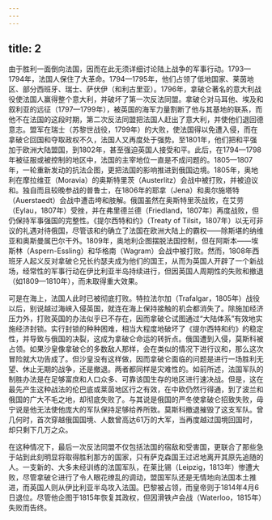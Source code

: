 ```yaml
---
---
---
```

title: 2
---




由于胜利一面倒向法国，因而在此无须详细讨论陆上战争的军事行动。1793—1794年，法国人保住了大革命。1794—1795年，他们占领了低地国家、莱茵地区、部分西班牙、瑞士、萨伏伊（和利古里亚）。1796年，拿破仑著名的意大利战役使法国人赢得整个意大利，并破坏了第一次反法同盟。拿破仑对马耳他、埃及和叙利亚的远征（1797—1799年），被英国的海军力量割断了他与其基地的联系，而他不在法国的这段时期，第二次反法同盟把法国人赶出了意大利，并使他们退回德意志。盟军在瑞士（苏黎世战役，1799年）的大败，使法国得以免遭入侵，而在拿破仑回国和夺取政权不久，法国人又再度处于强势。至1801年，他们把和平强加于欧洲大陆盟国，到1802年，甚至强迫英国人接受和平。此后，在1794—1798年被征服或被控制的地区中，法国的主宰地位一直是不成问题的。1805—1807年，一轮重新发动的抗法企图，更把法国的影响推进到俄国边境。1805年，奥地利在摩拉维亚（Moravia）的奥斯特里茨（Austerlitz）会战中被打败，并被迫议和。独自而且较晚参战的普鲁士，在1806年的耶拿（Jena）和奥尔施塔特（Auerstaedt）会战中遭击垮和肢解。俄国虽然在奥斯特里茨战败，在艾劳（Eylau，1807年）受挫，并在弗里德兰德（Friedland，1807年）再度战败，但仍保持军事强国的完整性。《提尔西特和约》（Treaty of Tilsit，1807年）以无可非议的礼遇对待俄国，尽管该和约确立了法国在欧洲大陆上的霸权——除斯堪的纳维亚和奥斯曼属巴尔干外。1809年，奥地利企图摆脱法国控制，但在阿斯本——埃斯林（Aspern-Essling）和华格南（Wagram）会战中被打败。然而，1808年西班牙人起义反对拿破仑兄长约瑟夫成为他们的国王，从而为英国人开辟了一个新战场，经常性的军事行动在伊比利亚半岛持续进行，但因英国人周期性的失败和撤退（如1809—1810年），而未取得重大效果。

可是在海上，法国人此时已被彻底打败。特拉法尔加（Trafalgar，1805年）战役以后，别说越过海峡入侵英国，就连在海上保持接触的机会都消失了。除施加经济压力外，打败英国的办法似乎已不存在，因而拿破仑试图通过“大陆体系”有效地实施经济封锁。实行封锁的种种困难，相当大程度地破坏了《提尔西特和约》的稳定性，并导致与俄国的决裂，这成为拿破仑命运的转折点。俄国遭到入侵，莫斯科被占领。如果沙皇像拿破仑的多数敌人那样，会在类似的情况下进行议和，那么这次冒险就大功告成了。但沙皇没有这样做，因而拿破仑面临的问题是进行一场胜利无望、休止无期的战争，还是撤退。两者都同样是灾难性的。如前所述，法国军队的制胜办法是在足够富庶和人口众多、可靠该国生存的地区进行速决战。但是，这在最先产生这种战法的伦巴底或莱茵地区行之有效，在中欧仍然行得通，到了波兰和俄国的广大不毛之地，却彻底失败了。与其说是俄国的严冬使拿破仑招致失败，毋宁说是他无法使他庞大的军队保持足够给养所致。莫斯科撤退摧毁了这支军队。曾几何时，首次穿越俄国国境、人数曾高达61万的大军，当再度越过国境回国时，却只剩下几万之众。

在这种情况下，最后一次反法同盟不仅包括法国的宿敌和受害国，更联合了那些急于站到此刻明显将取得胜利那方的国家，只有萨克森国王过迟地离开其原先追随的人。一支新的、大多未经训练的法国军队，在莱比锡（Leipzig，1813年）惨遭大败，尽管拿破仑进行了令人眼花缭乱的调动，盟国军队还是无情地向法国本土推进，而英国人则从伊比利亚半岛攻入法国。巴黎被占领，而皇帝则于1814年4月6日退位。尽管他企图于1815年恢复其政权，但因滑铁卢会战（Waterloo，1815年）失败而告终。